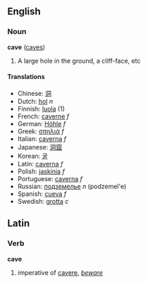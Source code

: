 ==English==
===Noun===
'''cave''' ([[caves]])

# A large hole in the ground, a cliff-face, etc<!-- needs better def! -->

====Translations====
*Chinese: [[洞]]
*Dutch: [[hol]] ''n''
*Finnish: [[luola]] (1)
*French: [[caverne]] ''f''
*German: [[Höhle]] ''f''
*Greek: [[σπηλιά]] ''f''
*Italian: [[caverna]] ''f''
*Japanese: [[洞窟]]
*Korean: [[굴]]
*Latin: [[caverna]] ''f''
*Polish: [[jaskinia]] ''f''
*Portuguese: [[caverna]] ''f''
*Russian: [[подземелье]] ''n'' (podzemel'e)
*Spanish: [[cueva]] ''f''
*Swedish: [[grotta]] ''c''

==Latin==
===Verb===
'''cave'''

#imperative of [[cavere]], ''[[beware]]''